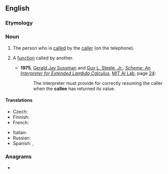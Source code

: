 {{also|čällee}}
==English==

===Etymology===
{{suffix|en|call|ee}}

===Noun===
{{en-noun}}
# {{lb|en|telephony}} The person who is [[called]] by the [[caller]] (on the telephone).
# {{lb|en|programming}} A [[function]] called by another.
#* '''1975''', [[w:Gerald Jay Sussman|Gerald Jay Sussman]] and [[w:Guy L. Steele Jr.|Guy L. Steele, Jr.]], ''[[s:Scheme: An Interpreter for Extended Lambda Calculus|Scheme: An Interpreter for Extended Lambda Calculus]]'', [[w:MIT Computer Science and Artificial Intelligence Laboratory|MIT AI Lab]], page [[s:Scheme: An Interpreter for Extended Lambda Calculus/Section 4|24]]:
#*: The interpreter must provide for correctly resuming the caller when the '''callee''' has returned its value.

====Translations====
{{trans-top|the person who is getting called by the caller}}
* Czech: {{t|cs|volaný}}
* Finnish: {{t+|fi|soitettava}}
* French: {{t+|fr|appelé|m}}
{{trans-mid}}
* Italian: {{t+|it|chiamato|m}}
* Russian: {{t+|ru|вызыва́емый}} {{t+|ru|абоне́нт}}
* Spanish: {{t+|es|llamado|m}}, {{t+|es|llamada|f}}
{{trans-bottom}}

===Anagrams===
* {{anagrams|en|a=aceell|cellae}}